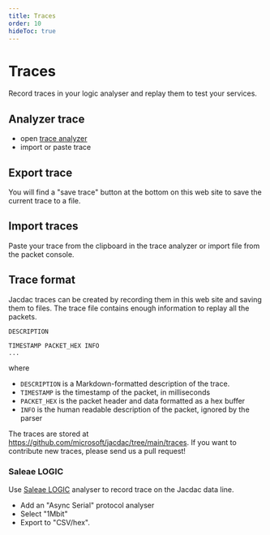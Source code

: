 ```yaml
---
title: Traces
order: 10
hideToc: true
---
```


# Traces

Record traces in your logic analyser and replay them to test your services.

<TraceList />

## Analyzer trace

* open [trace analyzer](/tools/player)
* import or paste trace

## Export trace

You will find a "save trace" button at the bottom on this web site to save
the current trace to a file.

## Import traces

Paste your trace from the clipboard in the trace analyzer or import file from the packet console.

## Trace format

Jacdac traces can be created by recording them in this web site
and saving them to files. The trace file contains enough information
to replay all the packets.

```
DESCRIPTION

TIMESTAMP PACKET_HEX INFO
...
```

where

* ``DESCRIPTION`` is a Markdown-formatted description of the trace.
* ``TIMESTAMP`` is the timestamp of the packet, in milliseconds
* ``PACKET_HEX`` is the packet header and data formatted as a hex buffer
* ``INFO`` is the human readable description of the packet, ignored by the parser

The traces are stored at https://github.com/microsoft/jacdac/tree/main/traces.
If you want to contribute new traces, please send us a pull request!

### Saleae LOGIC

Use [Saleae LOGIC](https://www.saleae.com/) analyser to record trace on the Jacdac data line.

* Add an "Async Serial" protocol analyser
* Select "1Mbit"
* Export to "CSV/hex".